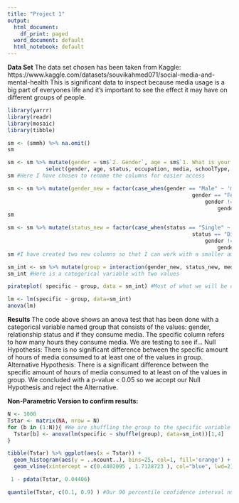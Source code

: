 ---
title: "Project 1"
output:
  html_document:
    df_print: paged
  word_document: default
  html_notebook: default
---

**Data Set**
    The data set chosen has been taken from Kaggle: https://www.kaggle.com/datasets/souvikahmed071/social-media-and-mental-health
    This is significant data to inspect because media usage is a big part of everyones life and it's important to see the effect it may have on                different groups of people.

```{r}
library(yarrr)
library(readr)
library(mosaic)
library(tibble)
```
```{r}
sm <- (smmh) %>% na.omit()
sm
```
```{r}
sm <- sm %>% mutate(gender = sm$`2. Gender`, age = sm$`1. What is your age?`, status = sm$`3. Relationship Status`, occupation = sm$`4. Occupation Status`, media = sm$`6. Do you use social media?`, schoolType = sm$`5. What type of organizations are you affiliated with?`, avg_time = sm$`8. What is the average time you spend on social media every day?`, specific = sm$`9. How often do you find yourself using Social media without a specific purpose?` ) %>%
            select(gender, age, status, occupation, media, schoolType, avg_time, specific)
sm #Here I have chosen to rename the columns for easier access
```
```{r}
sm <- sm %>% mutate(gender_new = factor(case_when(gender == "Male" ~ 'male',
                                                          gender == "Female" ~ 'female',
                                                              gender != "female" ~ 'other',
                                                                  gender != "male" ~ 'other')))
sm 
```
```{r}
sm <- sm %>% mutate(status_new = factor(case_when(status == "Single" ~ 'single',
                                                          status == "Divorced" ~ 'single',
                                                              gender != "Divorced" ~ 'taken',
                                                                  gender != "Single" ~ 'taken')))
sm #I have created two new columns so that I can work with a smaller amount of options to use in an interaction
```
```{r}
sm_int <- sm %>% mutate(group = interaction(gender_new, status_new, media))
sm_int #Here is a categorical variable with two values
```
```{r}
pirateplot( specific ~ group, data = sm_int) #Most of what we will be observing are groups that do have a form of media because most people in this data set have marked yes
```
```{r}
lm <- lm(specific ~ group, data=sm_int)
anova(lm)
```
**Results**
  The code above shows an anova test that has been done with a categorical variable named group that consists of the values: gender, relationship status and if they consume media. The specific column refers to how many hours they consume media. We are testing to see if...
  Null Hypothesis: There is no significant difference between the specific amount of hours of media consumed to at least one of the values in group.
  Alternative Hypothesis: There is a significant difference between the specific amount of hours of media consumed to at least on of the values in group.
  We concluded with a p-value < 0.05 so we accept our Null Hypothesis and reject the Alternative.
    
    
    
    
  **Non-Parametric Version to confirm results:**
```{r}
N <- 1000
Tstar <- matrix(NA, nrow = N)
for (b in (1:N)){ #We are shuffling the group to the specific variable and producing a result of each anova test result 1000 times
  Tstar[b] <- anova(lm(specific ~ shuffle(group), data=sm_int))[1,4]
}
```
```{r}
tibble(Tstar) %>% ggplot(aes(x = Tstar)) + 
  geom_histogram(aes(y = ..ncount..), bins=25, col=1, fill='orange') + 
  geom_vline(xintercept = c(0.4402095 , 1.7128723 ), col="blue", lwd=2) 
```
```{r}
 1 - pdata(Tstar, 0.04406)
```
```{r}
quantile(Tstar, c(0.1, 0.9) ) #Our 90 percentile confidence interval numbers which is plugged into the bar graph above
```